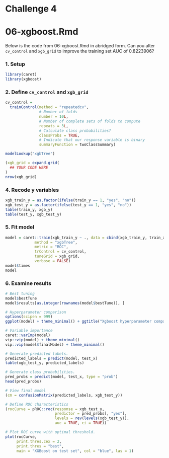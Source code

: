 # Challenge 4
# 06-xgboost.Rmd 

Below is the code from 06-xgboost.Rmd in abridged form. Can you alter `cv_control` and `xgb_grid` to improve the training set AUC of 0.8223906?

### 1. Setup

```r
library(caret)
library(xgboost)
```

### 2. Define `cv_control` and `xgb_grid`

```r
cv_control =
  trainControl(method = "repeatedcv",
               # Number of folds
               number = 10L,
               # Number of complete sets of folds to compute
               repeats = 3L,
               # Calculate class probabilities?
               classProbs = TRUE,
               # Indicate that our response variable is binary
               summaryFunction = twoClassSummary) 

modelLookup("xgbTree")

(xgb_grid = expand.grid(
  ## YOUR CODE HERE
)
nrow(xgb_grid)
```

### 4. Recode y variables

```r
xgb_train_y = as.factor(ifelse(train_y == 1, "yes", "no"))
xgb_test_y = as.factor(ifelse(test_y == 1, "yes", "no"))
table(train_y, xgb_y)
table(test_y, xgb_test_y)
```

### 5. Fit model

```r
model = caret::train(xgb_train_y ~ ., data = cbind(xgb_train_y, train_x), 
             method = "xgbTree",
             metric = "ROC",
             trControl = cv_control,
             tuneGrid = xgb_grid,
             verbose = FALSE)
model$times 
model
```

### 6. Examine results

```r
# Best tuning
model$bestTune
model$results[as.integer(rownames(model$bestTune)), ]

# Hyperparameter comparison
options(scipen = 999)
ggplot(model) + theme_minimal() + ggtitle("Xgboost hyperparameter comparison") 

# Variable importance
caret::varImp(model)
vip::vip(model) + theme_minimal()
vip::vip(model$finalModel) + theme_minimal()

# Generate predicted labels.
predicted_labels = predict(model, test_x)
table(xgb_test_y, predicted_labels)

# Generate class probabilities.
pred_probs = predict(model, test_x, type = "prob")
head(pred_probs)

# View final model
(cm = confusionMatrix(predicted_labels, xgb_test_y))

# Define ROC characteristics
(rocCurve = pROC::roc(response = xgb_test_y,
                      predictor = pred_probs[, "yes"],
                      levels = rev(levels(xgb_test_y)),
                      auc = TRUE, ci = TRUE))

# Plot ROC curve with optimal threshold.
plot(rocCurve, 
     print.thres.cex = 2,
     print.thres = "best", 
     main = "XGBoost on test set", col = "blue", las = 1) 
```
